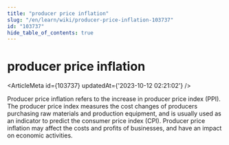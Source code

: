 ```yaml
---
title: "producer price inflation"
slug: "/en/learn/wiki/producer-price-inflation-103737"
id: "103737"
hide_table_of_contents: true
---
```



# producer price inflation

<ArticleMeta id={103737} updatedAt={'2023-10-12 02:21:02'} />
<div className='border-solid border-b border-t-0 my-4 border-[var(--ifm-color-gray-300)]' />

Producer price inflation refers to the increase in producer price index (PPI). The producer price index measures the cost changes of producers purchasing raw materials and production equipment, and is usually used as an indicator to predict the consumer price index (CPI). Producer price inflation may affect the costs and profits of businesses, and have an impact on economic activities.
